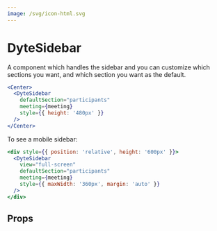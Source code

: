 ```yaml
---
image: /svg/icon-html.svg
---
```


# DyteSidebar

A component which handles the sidebar and
you can customize which sections you want, and which section you want as the default.

```jsx live
<Center>
  <DyteSidebar
    defaultSection="participants"
    meeting={meeting}
    style={{ height: '480px' }}
  />
</Center>
```

To see a mobile sidebar:

```jsx live
<div style={{ position: 'relative', height: '600px' }}>
  <DyteSidebar
    view="full-screen"
    defaultSection="participants"
    meeting={meeting}
    style={{ maxWidth: '360px', margin: 'auto' }}
  />
</div>
```

## Props

<PropsTable of="dyte-sidebar" />
